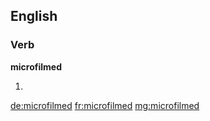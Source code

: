 ==English==

===Verb===
'''microfilmed'''

# {{past of|microfilm}}

[[de:microfilmed]]
[[fr:microfilmed]]
[[mg:microfilmed]]